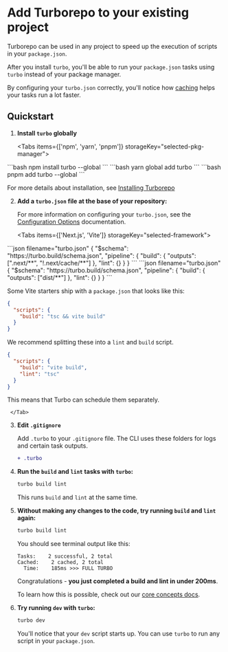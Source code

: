 
# Add Turborepo to your existing project

Turborepo can be used in any project to speed up the execution of scripts in your `package.json`.

After you install `turbo`, you'll be able to run your `package.json` tasks
using `turbo` instead of your package manager.

By configuring your `turbo.json` correctly, you'll notice how
[caching](/repo/docs/core-concepts/caching) helps your tasks run a lot faster.

## Quickstart

1. **Install `turbo` globally**

   <Tabs items={['npm', 'yarn', 'pnpm']} storageKey="selected-pkg-manager">
  <Tab>
    ```bash
    npm install turbo --global
    ```
  </Tab>
  <Tab>
    ```bash
    yarn global add turbo
    ```
  </Tab>
  <Tab>
    ```bash
    pnpm add turbo --global
    ```
  </Tab>
</Tabs>

   For more details about installation, see [Installing Turborepo](../installing)

2. **Add a `turbo.json` file at the base of your repository:**

   For more information on configuring your `turbo.json`, see the [Configuration Options](/repo/docs/reference/configuration) documentation.

   <Tabs items={['Next.js', 'Vite']} storageKey="selected-framework">
  <Tab>
```json filename="turbo.json"
{
  "$schema": "https://turbo.build/schema.json",
  "pipeline": {
    "build": {
      "outputs": [".next/**", "!.next/cache/**"]
    },
    "lint": {}
  }
}
```
  </Tab>
  <Tab>
```json filename="turbo.json"
{
  "$schema": "https://turbo.build/schema.json",
  "pipeline": {
    "build": {
      "outputs": ["dist/**"]
    },
    "lint": {}
  }
}
```

   Some Vite starters ship with a `package.json` that looks like this:

   ```json filename="package.json"
   {
     "scripts": {
       "build": "tsc && vite build"
     }
   }
   ```

   We recommend splitting these into a `lint` and `build` script.

   ```json filename="package.json"
   {
     "scripts": {
       "build": "vite build",
       "lint": "tsc"
     }
   }
   ```

   This means that Turbo can schedule them separately.

     </Tab>
</Tabs>

3. **Edit `.gitignore`**

   Add `.turbo` to your `.gitignore` file. The CLI uses these folders for logs and certain task outputs.

   ```diff
   + .turbo
   ```

4. **Run the `build` and `lint` tasks with `turbo`:**

   ```bash
   turbo build lint
   ```

   This runs `build` and `lint` at the same time.

5. **Without making any changes to the code, try running `build` and `lint` again:**

   ```bash
   turbo build lint
   ```

   You should see terminal output like this:

   ```
   Tasks:    2 successful, 2 total
   Cached:    2 cached, 2 total
     Time:    185ms >>> FULL TURBO
   ```

   Congratulations - **you just completed a build and lint in under 200ms**.

   To learn how this is possible, check out our [core concepts docs](/repo/docs/core-concepts/caching).

6. **Try running `dev` with `turbo`:**

   ```bash
   turbo dev
   ```

   You'll notice that your `dev` script starts up. You can use `turbo` to run any script in your `package.json`.
